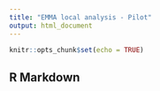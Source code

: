 ```yaml
---
title: "EMMA local analysis - Pilot"
output: html_document
---
```


```r
knitr::opts_chunk$set(echo = TRUE)
```

## R Markdown

